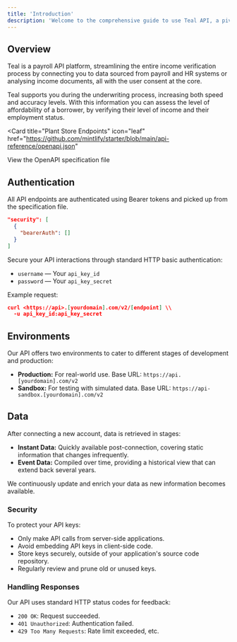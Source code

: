 ```yaml
---
title: 'Introduction'
description: 'Welcome to the comprehensive guide to use Teal API, a pivotal resource for accessing real-time payroll and employment verification data.'
---
```


## Overview

Teal is a payroll API platform, streamlining the entire income verification process by connecting you to data sourced from payroll and HR systems or analysing income documents, all with the user consent at the core.

Teal supports you during the underwriting process, increasing both speed and accuracy levels. With this information you can assess the level of affordability of a borrower, by verifying their level of income and their employment status.

<Card
  title="Plant Store Endpoints"
  icon="leaf"
  href="https://github.com/mintlify/starter/blob/main/api-reference/openapi.json"
>
  View the OpenAPI specification file
</Card>


## Authentication

All API endpoints are authenticated using Bearer tokens and picked up from the specification file.

```json
"security": [
  {
    "bearerAuth": []
  }
]
```
Secure your API interactions through standard HTTP basic authentication:

- `username` — Your `api_key_id`
- `password` — Your `api_key_secret`

Example request:

```json
curl <https://api>.[yourdomain].com/v2/[endpoint] \\
  -u api_key_id:api_key_secret
```

## Environments

Our API offers two environments to cater to different stages of development and production:

- **Production:** For real-world use. Base URL: `https://api.[yourdomain].com/v2`
- **Sandbox:** For testing with simulated data. Base URL: `https://api-sandbox.[yourdomain].com/v2`


## Data

After connecting a new account, data is retrieved in stages:

- **Instant Data:** Quickly available post-connection, covering static information that changes infrequently.
- **Event Data:** Compiled over time, providing a historical view that can extend back several years.

We continuously update and enrich your data as new information becomes available.



### Security

To protect your API keys:

- Only make API calls from server-side applications.
- Avoid embedding API keys in client-side code.
- Store keys securely, outside of your application's source code repository.
- Regularly review and prune old or unused keys.

### Handling Responses

Our API uses standard HTTP status codes for feedback:

- `200 OK`: Request succeeded.
- `401 Unauthorized`: Authentication failed.
- `429 Too Many Requests`: Rate limit exceeded, etc.
